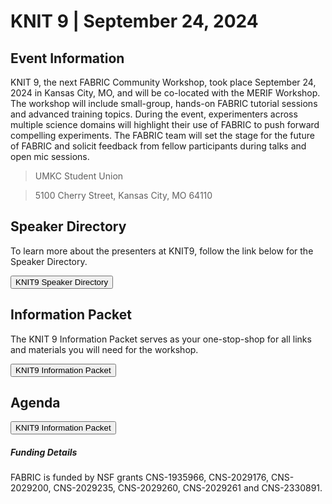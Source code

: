 
# KNIT 9 | September 24, 2024

## Event Information

KNIT 9, the next FABRIC Community Workshop, took place September 24, 2024 in Kansas City, MO, and will be co-located with the MERIF Workshop. The workshop will include small-group, hands-on FABRIC tutorial sessions and advanced training topics. During the event, experimenters across multiple science domains will highlight their use of FABRIC to push forward compelling experiments. The FABRIC team will set the stage for the future of FABRIC and solicit feedback from fellow participants during talks and open mic sessions.

> UMKC Student Union

> 5100 Cherry Street, Kansas City, MO 64110

## Speaker Directory

To learn more about the presenters at KNIT9, follow the link below for the Speaker Directory.

<div class="button-container">
  <Button linkto="https://docs.google.com/document/d/15uAuJdMwE65v5_Rmm5KyYSt_511GbL2ScN89DzCLNtg/preview">KNIT9 Speaker Directory</Button>
</div>

## Information Packet

The KNIT 9 Information Packet serves as your one-stop-shop for all links and materials you will need for the workshop.

<div class="button-container">
  <Button linkto="https://docs.google.com/document/d/1br31OkgPGS_75dzI7xZE9e2AVOQbWqo5lyFbT-7YMhM/preview">KNIT9 Information Packet</Button>
</div>

## Agenda

<div class="button-container">
  <Button linkto="https://docs.google.com/document/d/1br31OkgPGS_75dzI7xZE9e2AVOQbWqo5lyFbT-7YMhM/preview">KNIT9 Information Packet</Button>
</div>

##### Funding Details

FABRIC is funded by NSF grants CNS-1935966, CNS-2029176, CNS-2029200, CNS-2029235, CNS-2029260, CNS-2029261 and CNS-2330891.

